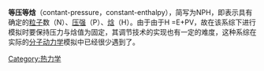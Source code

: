 {{multiple issues|
{{expert|time=2015-02-07T09:08:34+00:00}}
{{unreferenced|time=2015-02-07T09:08:34+00:00}}
}}
'''等压等焓'''（contant-pressure，constant-enthalpy），简写为NPH，即表示具有确定的[[粒子|粒子]]数（N）、[[压强|压强]]（P）、[[焓|焓]]（H）。由于由于H =E+PV，故在该系综下进行模拟时要保持压力与焓值为固定，其调节技术的实现也有一定的难度，这种系综在实际的[[分子动力学|分子动力学]]模拟中已经很少遇到了。

[[Category:热力学|Category:热力学]]